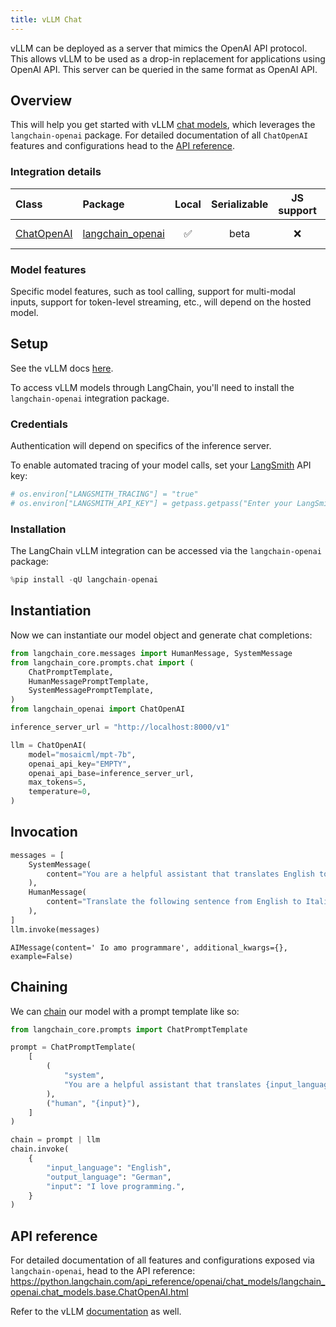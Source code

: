 ```yaml
---
title: vLLM Chat
---
```


vLLM can be deployed as a server that mimics the OpenAI API protocol. This allows vLLM to be used as a drop-in replacement for applications using OpenAI API. This server can be queried in the same format as OpenAI API.

## Overview
This will help you get started with vLLM [chat models](/oss/python/concepts/chat_models), which leverages the `langchain-openai` package. For detailed documentation of all `ChatOpenAI` features and configurations head to the [API reference](https://python.langchain.com/api_reference/openai/chat_models/langchain_openai.chat_models.base.ChatOpenAI.html).

### Integration details

| Class | Package | Local | Serializable | JS support | Package downloads | Package latest |
| :--- | :--- | :---: | :---: |  :---: | :---: | :---: |
| [ChatOpenAI](https://python.langchain.com/api_reference/openai/chat_models/langchain_openai.chat_models.base.ChatOpenAI.html) | [langchain_openai](https://python.langchain.com/api_reference/openai/) | ✅ | beta | ❌ | ![PyPI - Downloads](https://img.shields.io/pypi/dm/langchain_openai?style=flat-square&label=%20) | ![PyPI - Version](https://img.shields.io/pypi/v/langchain_openai?style=flat-square&label=%20) |

### Model features
Specific model features, such as tool calling, support for multi-modal inputs, support for token-level streaming, etc., will depend on the hosted model.

## Setup

See the vLLM docs [here](https://docs.vllm.ai/en/latest/).

To access vLLM models through LangChain, you'll need to install the `langchain-openai` integration package.

### Credentials

Authentication will depend on specifics of the inference server.

To enable automated tracing of your model calls, set your [LangSmith](https://docs.smith.langchain.com/) API key:


```python
# os.environ["LANGSMITH_TRACING"] = "true"
# os.environ["LANGSMITH_API_KEY"] = getpass.getpass("Enter your LangSmith API key: ")
```

### Installation

The LangChain vLLM integration can be accessed via the `langchain-openai` package:


```python
%pip install -qU langchain-openai
```

## Instantiation

Now we can instantiate our model object and generate chat completions:


```python
from langchain_core.messages import HumanMessage, SystemMessage
from langchain_core.prompts.chat import (
    ChatPromptTemplate,
    HumanMessagePromptTemplate,
    SystemMessagePromptTemplate,
)
from langchain_openai import ChatOpenAI
```


```python
inference_server_url = "http://localhost:8000/v1"

llm = ChatOpenAI(
    model="mosaicml/mpt-7b",
    openai_api_key="EMPTY",
    openai_api_base=inference_server_url,
    max_tokens=5,
    temperature=0,
)
```

## Invocation


```python
messages = [
    SystemMessage(
        content="You are a helpful assistant that translates English to Italian."
    ),
    HumanMessage(
        content="Translate the following sentence from English to Italian: I love programming."
    ),
]
llm.invoke(messages)
```



```output
AIMessage(content=' Io amo programmare', additional_kwargs={}, example=False)
```


## Chaining

We can [chain](/oss/python/how-to/sequence/) our model with a prompt template like so:


```python
from langchain_core.prompts import ChatPromptTemplate

prompt = ChatPromptTemplate(
    [
        (
            "system",
            "You are a helpful assistant that translates {input_language} to {output_language}.",
        ),
        ("human", "{input}"),
    ]
)

chain = prompt | llm
chain.invoke(
    {
        "input_language": "English",
        "output_language": "German",
        "input": "I love programming.",
    }
)
```

## API reference

For detailed documentation of all features and configurations exposed via `langchain-openai`, head to the API reference: https://python.langchain.com/api_reference/openai/chat_models/langchain_openai.chat_models.base.ChatOpenAI.html

Refer to the vLLM [documentation](https://docs.vllm.ai/en/latest/) as well.
